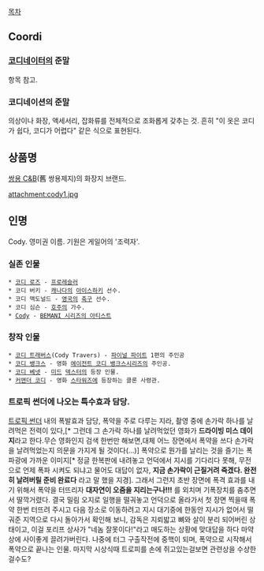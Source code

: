 [[목차]]

== Coordi ==
=== [[코디네이터]]의 준말 ===
항목 참고.

=== 코디네이션의 준말 ===
의상이나 화장, 액세서리, 잡화류를 전체적으로 조화롭게 갖추는 것. 흔히 "이 옷은 코디가 쉽다, 코디가 어렵다" 같은 식으로 표현된다.

== 상품명 ==
[[쌍용 C&B]](舊 쌍용제지)의 화장지 브랜드. 

attachment:cody1.jpg

== 인명 ==
Cody. 영미권 이름. 기원은 게일어의 '조력자'. 

=== 실존 인물 ===
 * [[코디 로즈]] - [[프로레슬러]]
 * 코디 버키 - [[캐나다]]의 [[아이스하키]] 선수.
 * 코디 맥도널드 - [[영국]]의 [[축구]] 선수.
 * 코디 심슨 - [[호주]]의 가수.
 * [[Cody]] - [[BEMANI 시리즈의 아티스트]]

=== 창작 인물 ===
 * [[코디 트래버스]](Cody Travers) - [[파이널 파이트]] 1편의 주인공 
 * [[코디 뱅크스]] - 영화 [[에이전트 코디 뱅크스]]시리즈의 주인공.
 * [[코디 베넷]] - [[미드]] [[덱스터]]의 등장 인물.
 * [[커맨더 코디]] - 영화 [[스타워즈]]에 등장하는 클론 사령관.
=== 트로픽 썬더에 나오는 특수효과 담당. ===
[[트로픽 썬더]] 내의 폭발효과 담당, 폭약을 주로 다루는 지라, 촬영 중에 손가락 하나를 날려먹은 전력이 있다,[* 그런데 그 손가락 하나를 날려먹었던 영화가 '''드라이빙 미스 데이지'''라고 한다.무슨 영화인지 검색 한번만 해보면,대체 어느 장면에서 폭약을 쓰다 손가락을 날려먹었는지 의문을 가지게 될 것이다(...)] 폭약으로 뭔가를 날리는 것을 즐기는 폭파광에 가까운 이미지[* 정글 한복판에 내려놓고 언덕에서 지시를 기다리다 못해, 무전으로 언제 폭파 시켜도 되냐고 물어도 대답이 없자, '''지금 손가락이 근질거려 죽겠다. 완전히 날려버릴 준비 완료다''' 라고 말 했을 지경]. 그래서 그런지 초반 장면에 폭격 효과를 내기 위해서 폭약을 터뜨리자 '''대자연이 오줌을 지리는구나!!!''' 를 외치며 기폭장치를 춤추면서 딸깍거렸다.
결국 밀림 오지로 일행을 떨궈놓고 언덕으로 올라가서 첫 장면 찍을때 폭약 한번 터뜨려 주시고 다음 장소로 이동하려고 지시 대기중에 한동안 지시가 없어서 떨궈준 지역으로 다시 돌아가서 확인해 보니, 감독은 지뢰밟고 뼈와 살이 분리 되어버린 상태이고, 이걸 포리프 상사가 "네놈 잘못이다!"라고 매도하는 상황에 맞대답을 하다 마약상에 사이좋게 끌려가버린다.
나중에 터그 구출작전에 중핵이 되며, 폭약으로 시작해서 폭약으로 끝나는 인물.
마지막 시상식때 트로피를 손에 쥐고있는걸보면 관련상을 수상한걸수도?
